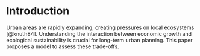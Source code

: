 # Introduction

Urban areas are rapidly expanding, creating pressures on local ecosystems [@knuth84]. Understanding the interaction between economic growth and ecological sustainability is crucial for long-term urban planning. This paper proposes a model to assess these trade-offs.
